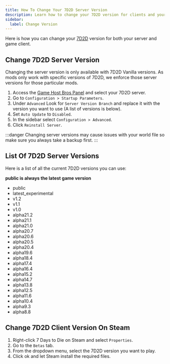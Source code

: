 ```yaml
---
title: How To Change Your 7D2D Server Version
description: Learn how to change your 7D2D version for clients and your dedicated server.
sidebar:
  label: Change Version
---
```


Here is how you can change your [7D2D](https://www.gamehostbros.com/7-days-to-die-server-hosting/) version for both your server and game client.

## Change 7D2D Server Version
Changing the server version is only available with 7D2D Vanilla versions. As mods only work with specific versions of 7D2D, we enforce those server versions for those particular mods.
<Steps>
1. Access the [Game Host Bros Panel](https://panel.gamehostbros.com/) and select your 7D2D server.
2. Go to `Configuration > Startup Parameters`.
3. Under `Advanced` Look for `Server Version Branch` and replace it with the version you want to use (A list of versions is below).
4. Set `Auto Update` to `Disabled`.
5. In the sidebar select `Configuration > Advanced`.
6. Click `Reinstall Server`.
</Steps>
:::danger
Changing server versions may cause issues with your world file so make sure you always take a backup first.
:::

## List Of 7D2D Server Versions
Here is a list of all the current 7D2D versions you can use:

**public is always the latest game version**

- public
- latest_experimental
- v1.2
- v1.1
- v1.0
- alpha21.2	
- alpha21.1
- alpha21.0
- alpha20.7
- alpha20.6
- alpha20.5
- alpha20.4
- alpha19.6
- alpha18.4
- alpha17.4
- alpha16.4
- alpha15.2
- alpha14.7
- alpha13.8
- alpha12.5
- alpha11.6	
- alpha10.4
- alpha9.3
- alpha8.8

## Change 7D2D Client Version On Steam
<Steps>

1. Right-click 7 Days to Die on Steam and select `Properties`.
2. Go to the `Betas` tab.
3. From the dropdown menu, select the 7D2D version you want to play.
4. Click ok and let Steam install the required files.
</Steps>